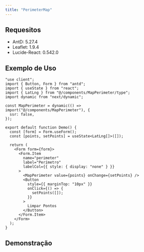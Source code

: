 ```yaml
---
title: "PerimeterMap"
---
```


## Requesitos

- AntD: 5.27.4
- Leaflet: 1.9.4
- Lucide-React: 0.542.0

## Exemplo de Uso

```tsx live
"use client";
import { Button, Form } from "antd";
import { useState } from "react";
import { LatLng } from "@/components/MapPerimeter/type";
import dynamic from "next/dynamic";

const MapPerimeter = dynamic(() => import("@/components/MapPerimeter"), {
  ssr: false,
});

export default function Demo() {
  const [form] = Form.useForm();
  const [points, setPoints] = useState<LatLng[]>([]);

  return (
    <Form form={form}>
      <Form.Item
        name="perimeter"
        label="Perímetro"
        labelCol={{ style: { display: "none" } }}
      >
        <MapPerimeter value={points} onChange={setPoints} />
        <Button
          style={{ marginTop: "10px" }}
          onClick={() => {
            setPoints([]);
          }}
        >
          Limpar Pontos
        </Button>
      </Form.Item>
    </Form>
  );
}
```

## Demonstração

<br />

<Demo />
